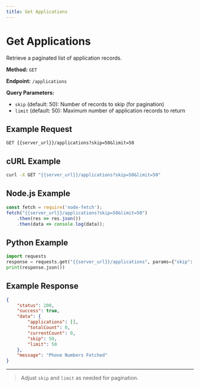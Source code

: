 ```yaml
---
title: Get Applications
---
```


# Get Applications

Retrieve a paginated list of application records.

**Method:** `GET`

**Endpoint:** `/applications`

**Query Parameters:**
- `skip` (default: 50): Number of records to skip (for pagination)
- `limit` (default: 50): Maximum number of application records to return

## Example Request

```http
GET {{server_url}}/applications?skip=50&limit=50
```

## cURL Example

```bash
curl -X GET "{{server_url}}/applications?skip=50&limit=50"
```

## Node.js Example

```js
const fetch = require('node-fetch');
fetch("{{server_url}}/applications?skip=50&limit=50")
    .then(res => res.json())
    .then(data => console.log(data));
```

## Python Example

```python
import requests
response = requests.get("{{server_url}}/applications", params={"skip": 50, "limit": 50})
print(response.json())
```

## Example Response

```json
{
    "status": 200,
    "success": true,
    "data": {
        "applications": [],
        "totalCount": 0,
        "currentCount": 0,
        "skip": 50,
        "limit": 50
    },
    "message": "Phone Numbers Fetched"
}
```

---

> Adjust `skip` and `limit` as needed for pagination.

